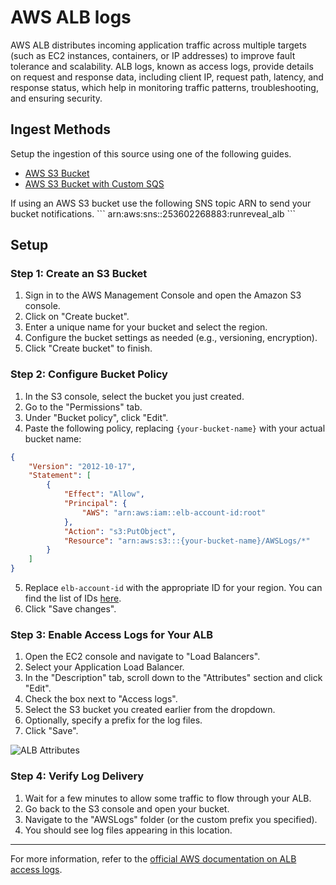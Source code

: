 
# AWS ALB logs

AWS ALB distributes incoming application traffic across multiple targets (such as EC2 instances, containers, or IP addresses) 
to improve fault tolerance and scalability. ALB logs, known as access logs, provide details on request and response data, 
including client IP, request path, latency, and response status, which help in monitoring traffic patterns, troubleshooting, 
and ensuring security.

## Ingest Methods

Setup the ingestion of this source using one of the following guides.

- [AWS S3 Bucket](/sources/object-storage/s3.mdx)
- [AWS S3 Bucket with Custom SQS](/sources/object-storage/external-s3.mdx)

<Callout type='info'>
If using an AWS S3 bucket use the following SNS topic ARN to send your bucket notifications.
```
arn:aws:sns:<REGION>:253602268883:runreveal_alb
```
</Callout>

## Setup

### Step 1: Create an S3 Bucket

1. Sign in to the AWS Management Console and open the Amazon S3 console.
2. Click on "Create bucket".
3. Enter a unique name for your bucket and select the region.
4. Configure the bucket settings as needed (e.g., versioning, encryption).
5. Click "Create bucket" to finish.

### Step 2: Configure Bucket Policy

1. In the S3 console, select the bucket you just created.
2. Go to the "Permissions" tab.
3. Under "Bucket policy", click "Edit".
4. Paste the following policy, replacing `{your-bucket-name}` with your actual bucket name:

```json
{
    "Version": "2012-10-17",
    "Statement": [
        {
            "Effect": "Allow",
            "Principal": {
                "AWS": "arn:aws:iam::elb-account-id:root"
            },
            "Action": "s3:PutObject",
            "Resource": "arn:aws:s3:::{your-bucket-name}/AWSLogs/*"
        }
    ]
}
```

5. Replace `elb-account-id` with the appropriate ID for your region. You can find the list of IDs [here](https://docs.aws.amazon.com/elasticloadbalancing/latest/application/load-balancer-access-logs.html#access-logging-bucket-permissions).
6. Click "Save changes".

### Step 3: Enable Access Logs for Your ALB

1. Open the EC2 console and navigate to "Load Balancers".
2. Select your Application Load Balancer.
3. In the "Description" tab, scroll down to the "Attributes" section and click "Edit".
4. Check the box next to "Access logs".
5. Select the S3 bucket you created earlier from the dropdown.
6. Optionally, specify a prefix for the log files.
7. Click "Save".

![ALB Attributes](/alb-bucket-enable.png)

### Step 4: Verify Log Delivery

1. Wait for a few minutes to allow some traffic to flow through your ALB.
2. Go back to the S3 console and open your bucket.
3. Navigate to the "AWSLogs" folder (or the custom prefix you specified).
4. You should see log files appearing in this location.

---

For more information, refer to the [official AWS documentation on ALB access logs](https://docs.aws.amazon.com/elasticloadbalancing/latest/application/load-balancer-access-logs.html).